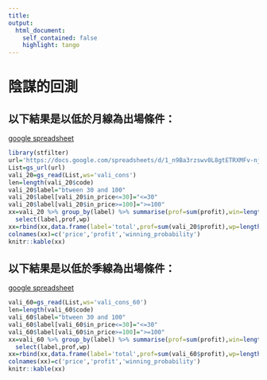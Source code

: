 ```yaml
---
title: 
output: 
  html_document:
    self_contained: false 
    highlight: tango 
---
```


# 陰謀的回測

## 以下結果是以低於月線為出場條件：
[google spreadsheet](https://docs.google.com/spreadsheets/d/1_n9Ba3rzswv0L8gtETRXMFv-njcTTLKFLt3WozQCzJQ/edit#gid=2047053865) 
```r
library(stfilter)
url='https://docs.google.com/spreadsheets/d/1_n9Ba3rzswv0L8gtETRXMFv-njcTTLKFLt3WozQCzJQ'
List=gs_url(url)
vali_20=gs_read(List,ws='vali_cons')
len=length(vali_20$code)
vali_20$label="btween 30 and 100"
vali_20$label[vali_20$in_price<=30]="<=30"
vali_20$label[vali_20$in_price>=100]=">=100"
xx=vali_20 %>% group_by(label) %>% summarise(prof=sum(profit),win=length(which(profit>0)),total=length(profit)) %>% mutate(wp=win/total) %>% 
  select(label,prof,wp)
xx=rbind(xx,data.frame(label='total',prof=sum(vali_20$profit),wp=length(which(vali_20$profit>0))/length(vali_20$profit)))
colnames(xx)=c('price','profit','winning_probability')
knitr::kable(xx)
```

## 以下結果是以低於季線為出場條件：
[google spreadsheet](https://docs.google.com/spreadsheets/d/1_n9Ba3rzswv0L8gtETRXMFv-njcTTLKFLt3WozQCzJQ/edit#gid=1237368816) 
```r

vali_60=gs_read(List,ws='vali_cons_60')
len=length(vali_60$code)
vali_60$label="btween 30 and 100"
vali_60$label[vali_60$in_price<=30]="<=30"
vali_60$label[vali_60$in_price>=100]=">=100"
xx=vali_60 %>% group_by(label) %>% summarise(prof=sum(profit),win=length(which(profit>0)),total=length(profit)) %>% mutate(wp=win/total) %>% 
  select(label,prof,wp)
xx=rbind(xx,data.frame(label='total',prof=sum(vali_60$profit),wp=length(which(vali_60$profit>0))/len))
colnames(xx)=c('price','profit','winning_probability')
knitr::kable(xx)
```

